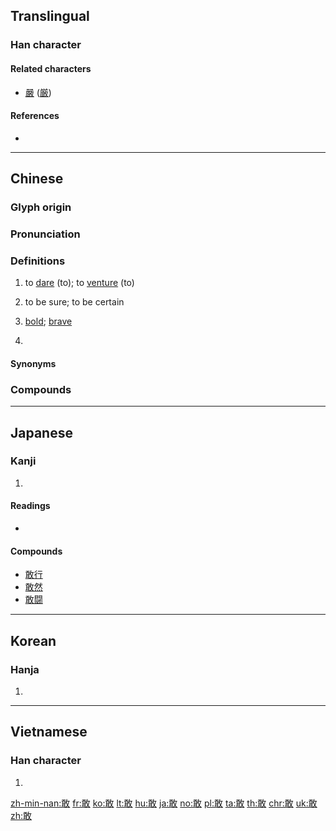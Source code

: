 {{character info/new}}
==Translingual==

===Han character===
{{Han char|rn=66|rad=攴|as=07|asj=08|sn=11|snj=12|four=18140|canj=MJOK,NJOK|ids=⿰⿱丅耳攵}}

====Related characters====
* [[嚴]] ([[厳]])

====References====
* {{Han ref|kx=0472.260|dkj=13260|dj=0825.130|hdz=21463.090|uh=6562|ud=25954|bh=B4B1|bd=46257}}

----

==Chinese==
{{zh-forms}}

===Glyph origin===
{{Han etym}}

===Pronunciation===
{{zh-pron
|m=gǎn
|c=gam2
|h=pfs=kám
|mn=káⁿ/kám
|mn_note=káⁿ - vernacular; kám - literary
|mc=y
|oc=y
|ma=zh-gǎn.ogg
|cat=v,a
}}

===Definitions===
{{zh-hanzi}}

# to [[dare]] (to); to [[venture]] (to)
#: {{zh-x|我們 必須 敢 想，敢 說，敢 幹。|We must '''dare to''' think, speak up and act.}}
#: {{zh-x|他 不 敢 正 眼看 她。|He didn't '''dare to''' look at her in the face.}}
#: {{zh-x|在 那 個 風雨 交加 的 夜晚，很 少 有人 敢 出去。|Very few people '''ventured to''' go out on that stormy night.}}
#: {{zh-x|你 敢 坐 飛機 飛行 嗎？|Will you '''venture''' a flight in an air plane?}}
# to be sure; to be certain
#: {{zh-x|敢 肯定|to be sure, to be certain}}
#: {{zh-x|敢 說|to be sure, to be certain}}
#: {{zh-x|我 敢 說，你 解決 不 了 這 個 難題。|I bet you can't do this puzzle.}}
# [[bold]]; [[brave]]
# {{lb|zh|Min Nan}} {{rfdef|zh}}

====Synonyms====
{{zh-dial|難道}}

===Compounds===
{{zh-der|敢保|敢當|敢怒而不敢言|敢情|敢請|敢是|敢死隊|敢問|敢於|敢作敢當|不敢告勞|不敢出氣|不敢|不敢妄言|不敢吭聲|何敢|怕敢|不敢當|不敢後人|愧不敢當|不敢出聲|勇敢|不敢從命|勇猛果敢|到敢|不敢欺|不敢則聲|敢則是|敢做敢當|敢待|敢則|敢自|敢言|敢緊|敢攀玉趾|敢死軍|未敢|石敢當|敢死|敢死士|敢勇當先|敢怕|敢作敢為|果敢|正色敢言|敢且|敢只是|敢莫是|膽敢|竟敢|鬼子敢爾|豈敢|莫敢是|莫敢誰何}}

----

==Japanese==

===Kanji===
{{ja-kanji|rs=攵12|grade=7}}

# {{defn|lang=ja|sort=攴08}}

====Readings====
* {{ja-readings|on=[[かん]] (kan)|kun=[[あえて]] (aete)}}

====Compounds====
* [[敢行]]
* [[敢然]]
* [[敢闘]]

----

==Korean==

===Hanja===
{{ko-hanja|hangeul=감|eumhun=감히|rv=gam|mr=kam|y=kam}}

# {{defn|lang=ko|sort=攴07}}

----

==Vietnamese==

===Han character===
{{vi-hantu|[[cám]], [[cảm]], [[dám]]|rs=攴07}}

# {{defn|lang=vi|sort=攴07}}

[[zh-min-nan:敢]]
[[fr:敢]]
[[ko:敢]]
[[lt:敢]]
[[hu:敢]]
[[ja:敢]]
[[no:敢]]
[[pl:敢]]
[[ta:敢]]
[[th:敢]]
[[chr:敢]]
[[uk:敢]]
[[zh:敢]]